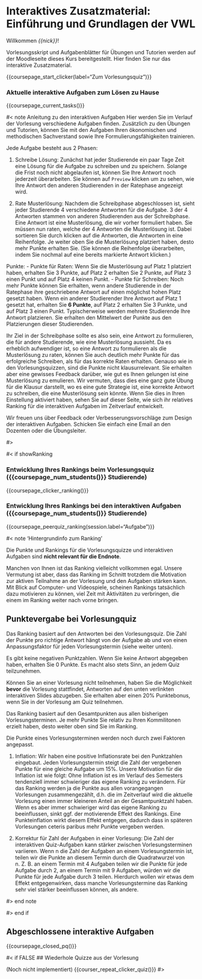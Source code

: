 # Interaktives Zusatzmaterial: Einführung und Grundlagen der VWL

Willkommen *{{nick}}*!

Vorlesungsskript und Aufgabenblätter für Übungen und Tutorien werden auf der Moodleseite dieses Kurs bereitgestellt. Hier finden Sie nur das interaktive Zusatzmaterial.

{{coursepage_start_clicker(label="Zum Vorlesungsquiz")}}

### Aktuelle interaktive Aufgaben zum Lösen zu Hause

{{coursepage_current_tasks()}}

#< note Anleitung zu den interaktiven Aufgaben
Hier werden Sie im Verlauf der Vorlesung verschiedene Aufgaben finden. Zusätzlich zu den Übungen und Tutorien, können Sie mit den Aufgaben Ihren ökonomischen und methodischen Sachverstand sowie Ihre Formulierungsfähigkeiten trainieren.

Jede Aufgabe besteht aus 2 Phasen:

1. Schreibe Lösung: Zunächst hat jeder Studierende ein paar Tage Zeit eine Lösung für die Aufgabe zu schreiben und zu speichern. Solange die Frist noch nicht abgelaufen ist, können Sie Ihre Antwort noch jederzeit überarbeiten. Sie können auf `Preview` klicken um zu sehen, wie Ihre Antwort den anderen Studierenden in der Ratephase angezeigt wird.

2. Rate Musterlösung: Nachdem die Schreibphase abgeschlossen ist, sieht jeder Studierende 4 verschiedene Antworten für die Aufgabe. 3 der 4 Antworten stammen von anderen Studierenden aus der Schreibphase. Eine Antwort ist eine Musterlösung, die wir vorher formuliert haben. Sie müssen nun raten, welche der 4 Antworten die Musterlösung ist. Dabei sortieren Sie durch klicken auf die Antworten, die Antworten in eine Reihenfolge. Je weiter oben Sie die Musterlösung platziert haben, desto mehr Punkte erhalten Sie. (Sie können die Reihenfolge überarbeiten, indem Sie nochmal auf eine bereits markierte Antwort klicken.)

Punkte:
- Punkte für Raten: Wenn Sie die Musterlösung auf Platz 1 platziert haben, erhalten Sie 3 Punkte, auf Platz 2 erhalten Sie 2 Punkte, auf Platz 3 einen Punkt und auf Platz 4 keinen Punkt.
- Punkte für Schreiben: Noch mehr Punkte können Sie erhalten, wenn andere Studierende in der Ratephase ihre geschriebene Antwort auf einen möglichst hohen Platz gesetzt haben. Wenn ein anderer Studierender Ihre Antwort auf Platz 1 gesetzt hat, erhalten Sie **6 Punkte**, auf Platz 2 erhalten Sie 3 Punkte, und auf Platz 3 einen Punkt. Typischerweise werden mehrere Studierende Ihre Antwort platzieren. Sie erhalten den Mittelwert der Punkte aus den Platzierungen dieser Studierenden.

Ihr Ziel in der Schreibphase sollte es also sein, eine Antwort zu formulieren, die für andere Studierende, wie eine Musterlösung aussieht. Da es erheblich aufwendiger ist, so eine Antwort zu formulieren als die Musterlösung zu raten, können Sie auch deutlich mehr Punkte für das erfolgreiche Schreiben, als für das korrekte Raten erhalten. 
Genauso wie in den Vorlesungsquizzen, sind die Punkte nicht klausurrelevant. Sie erhalten aber eine gewisses Feedback darüber, wie gut es Ihnen gelungen ist eine Musterlösung zu emulieren. Wir vermuten, dass dies eine ganz gute Übung für die Klausur darstellt, wo es  eine gute Strategie ist, eine korrekte Antwort zu schreiben, die eine Musterlösung sein könnte. Wenn Sie dies in Ihren Einstellung aktiviert haben, sehen Sie auf dieser Seite, wie sich ihr relatives Ranking für die interaktiven Aufgaben im Zeitverlauf entwickelt.

Wir freuen uns über Feedback oder Verbesserungsvorschläge zum Design der interaktiven Aufgaben. Schicken Sie einfach eine Email an den Dozenten oder die Übungsleiter.

#>

#< if showRanking

### Entwicklung Ihres Rankings beim Vorlesungsquiz ({{coursepage_num_students()}} Studierende)

{{coursepage_clicker_ranking()}}


### Entwicklung Ihres Rankings bei den interaktiven Aufgaben ({{coursepage_num_students()}} Studierende)

{{coursepage_peerquiz_ranking(session.label="Aufgabe")}}




#< note 'Hintergrundinfo zum Ranking'

Die Punkte und Rankings für die Vorlesungsquizze und interaktiven Aufgaben sind **nicht relevant für die Endnote**. 

Manchen von Ihnen ist das Ranking vielleicht vollkommen egal. Unsere Vermutung ist aber, dass das Ranking im Schnitt trotzdem die Motivation zur aktiven Teilnahme an der Vorlesung und den Aufgaben stärken kann. Mit Blick auf Computer- und Videospiele, scheinen Rankings tatsächlich dazu motivieren zu können, viel Zeit mit Aktivitäten zu verbringen, die einem im Ranking weiter nach vorne bringen. 

## Punktevergabe bei Vorlesungquiz
Das Ranking basiert auf den Antworten bei den Vorlesungsquiz. Die Zahl der Punkte pro richtige Antwort hängt von der Aufgabe ab und von einen Anpassungsfaktor für jeden Vorlesungstermin (siehe weiter unten).

Es gibt keine negativen Punktzahlen. Wenn Sie keine Antwort abgegeben haben, erhalten Sie 0 Punkte. Es macht also stets Sinn, an jedem Quiz teilzunehmen.

Können Sie an einer Vorlesung nicht teilnehmen, haben Sie die Möglichkeit **bevor** die Vorlesung stattfindet, Antworten auf den unten verlinkten interaktiven Slides abzugeben. Sie erhalten aber einen 20% Punktebonus, wenn Sie in der Vorlesung am Quiz teilnehmen.

Das Ranking basiert auf den Gesamtpunkten aus allen bisherigen Vorlesungsterminen. Je mehr Punkte Sie relativ zu Ihren Kommilitonen erzielt haben, desto weiter oben sind Sie im Ranking.

Die Punkte eines Vorlesungsterminen werden noch durch zwei Faktoren angepasst.

1. Inflation: Wir haben eine positive Inflationsrate bei den Punktzahlen eingebaut. Jeden Vorlesungstermin steigt die Zahl der vergebenen Punkte für eine gleiche Aufgabe um 15%. 
Unsere Motivation für die Inflation ist wie folgt: Ohne Inflation ist es im Verlauf des Semesters tendenziell immer schwieriger das eigene Ranking zu verändern. Für das Ranking werden ja die Punkte aus allen vorangegangen Vorlesungen zusammengezählt, d.h. die im Zeitverlauf wird die aktuelle Vorlesung einen immer kleineren Anteil an der Gesamtpunktzahl haben. Wenn es aber immer schwieriger wird das eigene Ranking zu beeinflussen, sinkt ggf. der motivierende Effekt des Rankings. Eine Punkteinflation wirkt diesem Effekt entgegen, dadurch dass in späteren Vorlesungen ceteris paribus mehr Punkte vergeben werden. 

2. Korrektur für Zahl der Aufgaben in einer Vorlesung: Die Zahl der interaktiven Quiz-Aufgaben kann stärker zwischen Vorlesungsterminen variieren. Wenn n die Zahl der Aufgaben an einem Vorlesungstermin ist, teilen wir die Punkte an diesem Termin durch die Quadratwurzel von n. Z. B. an einem Termin mit 4 Aufgaben teilen wir die Punkte für jede Aufgabe durch 2, an einem Termin mit 9 Aufgaben, würden wir die Punkte für jede Aufgabe durch 3 teilen. Hierdurch wollen wir etwas dem Effekt entgegenwirken, dass manche Vorlesungstermine das Ranking sehr viel stärker beeinflussen können, als andere.

#> end note

#> end if

## Abgeschlossene interaktive Aufgaben

{{coursepage_closed_pq()}}

#< if FALSE
## Wiederhole Quizze aus der Vorlesung

(Noch nicht implementiert)
{{courser_repeat_clicker_quiz()}}
#>

